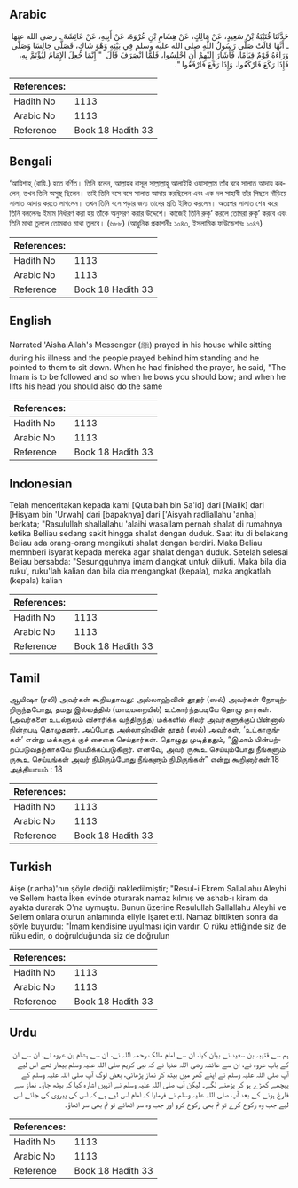 ## Arabic


<div dir="rtl" lang="ar" style={{fontSize:'larger',backgroundColor:'#f8f9fa',padding:20}}>
حَدَّثَنَا قُتَيْبَةُ بْنُ سَعِيدٍ، عَنْ مَالِكٍ، عَنْ هِشَامِ بْنِ عُرْوَةَ، عَنْ أَبِيهِ، عَنْ عَائِشَةَ ـ رضى الله عنها ـ أَنَّهَا قَالَتْ صَلَّى رَسُولُ اللَّهِ صلى الله عليه وسلم فِي بَيْتِهِ وَهْوَ شَاكٍ، فَصَلَّى جَالِسًا وَصَلَّى وَرَاءَهُ قَوْمٌ قِيَامًا، فَأَشَارَ إِلَيْهِمْ أَنِ اجْلِسُوا، فَلَمَّا انْصَرَفَ قَالَ ‏ "‏ إِنَّمَا جُعِلَ الإِمَامُ لِيُؤْتَمَّ بِهِ، فَإِذَا رَكَعَ فَارْكَعُوا، وَإِذَا رَفَعَ فَارْفَعُوا ‏"‏‏.‏
</div>
<div style={{backgroundColor:'#f8f9fa',padding:20, marginBottom: 10}}><table> <thead> <tr> <th>References:</th> <th></th> </tr> </thead> <tbody><tr><td>Hadith No</td><td>1113</td></tr><tr><td>Arabic No</td><td>1113</td></tr><tr><td>Reference</td><td>Book 18 Hadith 33</td></tr></tbody></table></div>

## Bengali


<div dir="ltr" lang="bn" style={{fontSize:'larger',backgroundColor:'#f8f9fa',padding:20}}>
‘আয়িশাহ্ (রাযি.) হতে বর্ণিত। তিনি বলেন, আল্লাহর রাসূল সাল্লাল্লাহু আলাইহি ওয়াসাল্লাম তাঁর ঘরে সালাত আদায় করলেন, তখন তিনি অসুস্থ ছিলেন। তাই তিনি বসে বসে সালাত আদায় করছিলেন এবং এক দল সাহাবী তাঁর পিছনে দাঁড়িয়ে সালাত আদায় করতে লাগলেন। তখন তিনি বসে পড়ার জন্য তাদের প্রতি ইঙ্গিত করলেন। অতঃপর সালাত শেষ করে তিনি বললেনঃ ইমাম নির্ধারণ করা হয় তাঁকে অনুসরণ করার উদ্দেশে। কাজেই তিনি রুকূ‘ করলে তোমরা রুকূ‘ করবে এবং তিনি মাথা তুললে তোমরাও মাথা তুলবে। (৬৮৮) (আধুনিক প্রকাশনীঃ ১০৪৩, ইসলামিক ফাউন্ডেশনঃ ১০৪৭)
</div>
<div style={{backgroundColor:'#f8f9fa',padding:20, marginBottom: 10}}><table> <thead> <tr> <th>References:</th> <th></th> </tr> </thead> <tbody><tr><td>Hadith No</td><td>1113</td></tr><tr><td>Arabic No</td><td>1113</td></tr><tr><td>Reference</td><td>Book 18 Hadith 33</td></tr></tbody></table></div>

## English


<div dir="ltr" lang="en" style={{fontSize:'larger',backgroundColor:'#f8f9fa',padding:20}}>
Narrated 'Aisha:Allah's Messenger (ﷺ) prayed in his house while sitting during his illness and the people prayed behind him standing and he pointed to them to sit down. When he had finished the prayer, he said, "The Imam is to be followed and so when he bows you should bow; and when he lifts his head you should also do the same
</div>
<div style={{backgroundColor:'#f8f9fa',padding:20, marginBottom: 10}}><table> <thead> <tr> <th>References:</th> <th></th> </tr> </thead> <tbody><tr><td>Hadith No</td><td>1113</td></tr><tr><td>Arabic No</td><td>1113</td></tr><tr><td>Reference</td><td>Book 18 Hadith 33</td></tr></tbody></table></div>

## Indonesian


<div dir="ltr" lang="id" style={{fontSize:'larger',backgroundColor:'#f8f9fa',padding:20}}>
Telah menceritakan kepada kami [Qutaibah bin Sa'id] dari [Malik] dari [Hisyam bin 'Urwah] dari [bapaknya] dari ['Aisyah radliallahu 'anha] berkata; "Rasulullah shallallahu 'alaihi wasallam pernah shalat di rumahnya ketika Belliau sedang sakit hingga shalat dengan duduk. Saat itu di belakang Beliau ada orang-orang mengikuti shalat dengan berdiri. Maka Beliau memnberi isyarat kepada mereka agar shalat dengan duduk. Setelah selesai Beliau bersabda: "Sesungguhnya imam diangkat untuk diikuti. Maka bila dia ruku', ruku'lah kalian dan bila dia mengangkat (kepala), maka angkatlah (kepala) kalian
</div>
<div style={{backgroundColor:'#f8f9fa',padding:20, marginBottom: 10}}><table> <thead> <tr> <th>References:</th> <th></th> </tr> </thead> <tbody><tr><td>Hadith No</td><td>1113</td></tr><tr><td>Arabic No</td><td>1113</td></tr><tr><td>Reference</td><td>Book 18 Hadith 33</td></tr></tbody></table></div>

## Tamil


<div dir="ltr" lang="ta" style={{fontSize:'larger',backgroundColor:'#f8f9fa',padding:20}}>
ஆயிஷா (ரலி) அவர்கள் கூறியதாவது: அல்லாஹ்வின் தூதர் (ஸல்) அவர்கள் நோயுற்றிருந்தபோது, தமது இல்லத்தில் (மாடியறையில்) உட்கார்ந்தபடியே தொழு தார்கள். (அவர்களை உடல்நலம் விசாரிக்க வந்திருந்த) மக்களில் சிலர் அவர்களுக்குப் பின்னால் நின்றபடி தொழுதனர். அப்போது அல்லாஹ்வின் தூதர் (ஸல்) அவர்கள், ‘உட்காருங்கள்’ என்று மக்களுக் குச் சைகை செய்தார்கள். தொழுது முடித்ததும், “இமாம் பின்பற்றப்படுவதற்காகவே நியமிக்கப்படுகிறார். எனவே, அவர் ருகூஉ செய்யும்போது நீங்களும் ருகூஉ செய்யுங்கள் அவர் நிமிரும்போது நீங்களும் நிமிருங்கள்” என்று கூறினார்கள்.18 அத்தியாயம் : 18
</div>
<div style={{backgroundColor:'#f8f9fa',padding:20, marginBottom: 10}}><table> <thead> <tr> <th>References:</th> <th></th> </tr> </thead> <tbody><tr><td>Hadith No</td><td>1113</td></tr><tr><td>Arabic No</td><td>1113</td></tr><tr><td>Reference</td><td>Book 18 Hadith 33</td></tr></tbody></table></div>

## Turkish


<div dir="ltr" lang="tr" style={{fontSize:'larger',backgroundColor:'#f8f9fa',padding:20}}>
Aişe (r.anha)'nın şöyle dediği nakledilmiştir; "Resul-i Ekrem Sallallahu Aleyhi ve Sellem hasta İken evinde oturarak namaz kılmış ve ashab-ı kiram da ayakta durarak O'na uymuştu. Bunun üzerine Resulullah Sallallahu Aleyhi ve Sellem onlara oturun anlamında eliyle işaret etti. Namaz bittikten sonra da şöyle buyurdu: "İmam kendisine uyulması için vardır. O rüku ettiğinde siz de rüku edin, o doğrulduğunda siz de doğrulun
</div>
<div style={{backgroundColor:'#f8f9fa',padding:20, marginBottom: 10}}><table> <thead> <tr> <th>References:</th> <th></th> </tr> </thead> <tbody><tr><td>Hadith No</td><td>1113</td></tr><tr><td>Arabic No</td><td>1113</td></tr><tr><td>Reference</td><td>Book 18 Hadith 33</td></tr></tbody></table></div>

## Urdu


<div dir="rtl" lang="ur" style={{fontSize:'larger',backgroundColor:'#f8f9fa',padding:20}}>
ہم سے قتیبہ بن سعید نے بیان کیا، ان سے امام مالک رحمہ اللہ نے، ان سے ہشام بن عروہ نے، ان سے ان کے باپ عروہ نے، ان سے عائشہ رضی اللہ عنہا نے کہ نبی کریم صلی اللہ علیہ وسلم بیمار تھے اس لیے آپ صلی اللہ علیہ وسلم نے اپنے گھر میں بیٹھ کر نماز پڑھائی، بعض لوگ آپ صلی اللہ علیہ وسلم کے پیچھے کھڑے ہو کر پڑھنے لگے۔ لیکن آپ صلی اللہ علیہ وسلم نے انہیں اشارہ کیا کہ بیٹھ جاؤ۔ نماز سے فارغ ہونے کے بعد آپ صلی اللہ علیہ وسلم نے فرمایا کہ امام اس لیے ہے کہ اس کی پیروی کی جائے اس لیے جب وہ رکوع کرے تو تم بھی رکوع کرو اور جب وہ سر اٹھائے تو تم بھی سر اٹھاؤ۔
</div>
<div style={{backgroundColor:'#f8f9fa',padding:20, marginBottom: 10}}><table> <thead> <tr> <th>References:</th> <th></th> </tr> </thead> <tbody><tr><td>Hadith No</td><td>1113</td></tr><tr><td>Arabic No</td><td>1113</td></tr><tr><td>Reference</td><td>Book 18 Hadith 33</td></tr></tbody></table></div>
